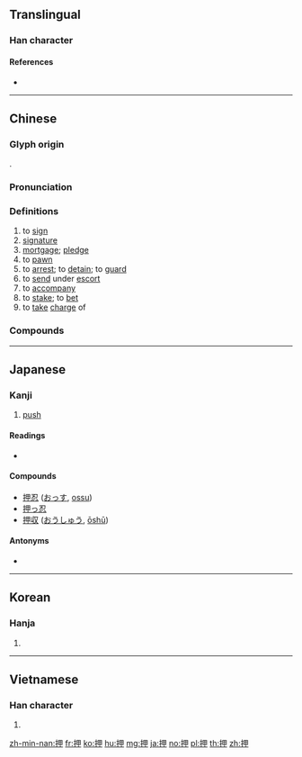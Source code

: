 {{character info/new}}
==Translingual==

===Han character===
{{Han char|rn=64|rad=手|as=05|sn=8|four=56050|canj=QWL|ids=⿰扌甲}}

====References====
* {{Han ref|kx=0424.070|dkj=11929|dj=0772.030|hdz=31851.080|uh=62BC|ud=25276|bh=A9E3|bd=43491}}

----

==Chinese==
{{zh-forms}}

===Glyph origin===
{{Han etym}}
{{Han compound|手|甲|ls=psc|c1=s|c2=p|alt1=扌}}.

===Pronunciation===
{{zh-pron
|m=yā
|c=aap3,aat3
|h=pfs=ap
|md=ák
|mn=qz,tw,xm,zz:ah/qz,tw,xm,zz:ap
|mn_note=ah - vernacular; ap - literary
|w=4aq,4khaq
|w_note=4khaq - used in {{zh-l|*押牌九}}
|mc=y
|oc=y
|cat=v,n
}}

===Definitions===
{{zh-hanzi}}

# to [[sign]]
# [[signature]]
# [[mortgage]]; [[pledge]]
# to [[pawn]]
# to [[arrest]]; to [[detain]]; to [[guard]]
# to [[send]] under [[escort]]
# to [[accompany]]
# to [[stake]]; to [[bet]]
# to [[take]] [[charge]] of

===Compounds===
{{zh-der|僉押|合轍押韻|寄押|典押|封押|在押|十字花押|假扣押|判押|套畫押字|押寶|押租|押司|押船|抵押品|押注|押寨夫人|押運|押帳|押牙|押差|押衙|押鋪|押座文|押頭|押花|押款|押金|抵押權|押尾|畫押|押孤丁|押解|抵押|押赴|看押|押車|押牢|押匯|抵押放款|押字|拘押|押榜|押番|押送|收押|押櫃|押放|押韻|扣押|押票|押床|押隊|押當|監押|押店|押付|羈押|簽押房|結押|質押|籤押|花押印|花押|關押|轄押|紅字黑押|管押}}

----

==Japanese==

===Kanji===
{{ja-kanji|grade=c|rs=手05}}

# [[push]]
{{attention|ja|more glosses and/or senses may be needed. I added [[push]] as the single character is often used as signs on doors with this meaning.}}

====Readings====
* {{ja-readings|goon=[[きょう]] (kyō), [[よう]] (yō)|kanon=[[おう]] (ō), [[こう]] (kō)|kun=[[おす]] (osu), [[おさえる]] (osaeru), [[おし]] (oshi)}}

====Compounds====
* [[押忍]] ([[おっす]], [[ossu]])
* [[押っ忍]]
* [[押収]] ([[おうしゅう]], [[ōshū]])

====Antonyms====
* {{l|ja|引||pull}}

----

==Korean==

===Hanja===
{{ko-hanja|hangeul=[[압]], [[갑]]|eumhun=|rv=ap, gap|mr=ap, kap|y=ap, kap}}

# {{defn|lang=ko|sort=手05}}

----

==Vietnamese==

===Han character===
{{vi-hantu|[[áp]], [[ắp]], [[ép]], [[ẹp]], [[ét]], [[ếp]], [[ghép]], [[giẹp]], [[ốp]], [[ướp]]|rs=手05}}

# {{defn|lang=vi|sort=手05}}

[[zh-min-nan:押]]
[[fr:押]]
[[ko:押]]
[[hu:押]]
[[mg:押]]
[[ja:押]]
[[no:押]]
[[pl:押]]
[[th:押]]
[[zh:押]]